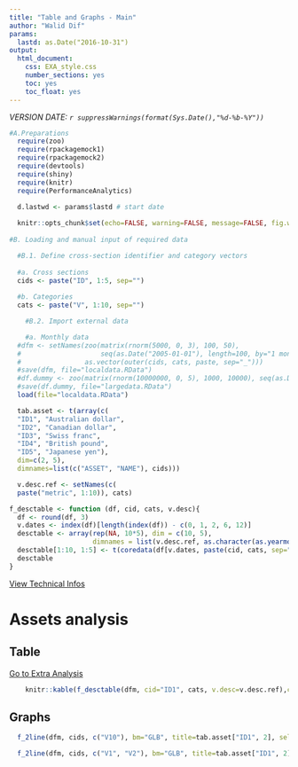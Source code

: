 ```yaml
---
title: "Table and Graphs - Main"
author: "Walid Dif"
params:
  lastd: as.Date("2016-10-31")
output:
  html_document:
    css: EXA_style.css
    number_sections: yes
    toc: yes
    toc_float: yes
---
```

*VERSION DATE: `r suppressWarnings(format(Sys.Date(),"%d-%b-%Y"))`*  

```r
#A.Preparations
  require(zoo)
  require(rpackagemock1)
  require(rpackagemock2)
  require(devtools)
  require(shiny)
  require(knitr)
  require(PerformanceAnalytics)

  d.lastwd <- params$lastd # start date
  
  knitr::opts_chunk$set(echo=FALSE, warning=FALSE, message=FALSE, fig.width=10, fig.height=7, results='asis') # assign global chunk options
  
#B. Loading and manual input of required data

  #B.1. Define cross-section identifier and category vectors
  
  #a. Cross sections
  cids <- paste("ID", 1:5, sep="")
  
  #b. Categories
  cats <- paste("V", 1:10, sep="")

	#B.2. Import external data

	#a. Monthly data
  #dfm <- setNames(zoo(matrix(rnorm(5000, 0, 3), 100, 50),
  #                    seq(as.Date("2005-01-01"), length=100, by="1 month") - 1),
  #                as.vector(outer(cids, cats, paste, sep="_")))
  #save(dfm, file="localdata.RData")
  #df.dummy <- zoo(matrix(rnorm(10000000, 0, 5), 1000, 10000), seq(as.Date("1981-01-01"), length=1000, by="1 month") - 1)
  #save(df.dummy, file="largedata.RData")
  load(file="localdata.RData")
```

```r
  tab.asset <- t(array(c(
  "ID1", "Australian dollar",
  "ID2", "Canadian dollar",
  "ID3", "Swiss franc",
  "ID4", "British pound",
  "ID5", "Japanese yen"),
  dim=c(2, 5),
  dimnames=list(c("ASSET", "NAME"), cids)))

  v.desc.ref <- setNames(c(
  paste("metric", 1:10)), cats)
```

```r
f_desctable <- function (df, cid, cats, v.desc){
  df <- round(df, 3)
  v.dates <- index(df)[length(index(df)) - c(0, 1, 2, 6, 12)]
  desctable <- array(rep(NA, 10*5), dim = c(10, 5),
                     dimnames = list(v.desc.ref, as.character(as.yearmon(rev(v.dates)))))
  desctable[1:10, 1:5] <- t(coredata(df[v.dates, paste(cid, cats, sep="_")]))
  desctable
}
```

[View Technical Infos](techinfo.Rmd)

# Assets analysis

## Table

[Go to Extra Analysis](extraanlaysis.Rmd)

```r
    knitr::kable(f_desctable(dfm, cid="ID1", cats, v.desc=v.desc.ref),caption = NULL, table.attr = "class=\"flat-table\"")
```

## Graphs

```r
  f_2line(dfm, cids, c("V10"), bm="GLB", title=tab.asset["ID1", 2], selout="ID1")
```

```r
  f_2line(dfm, cids, c("V1", "V2"), bm="GLB", title=tab.asset["ID1", 2], selout="ID1")
```
